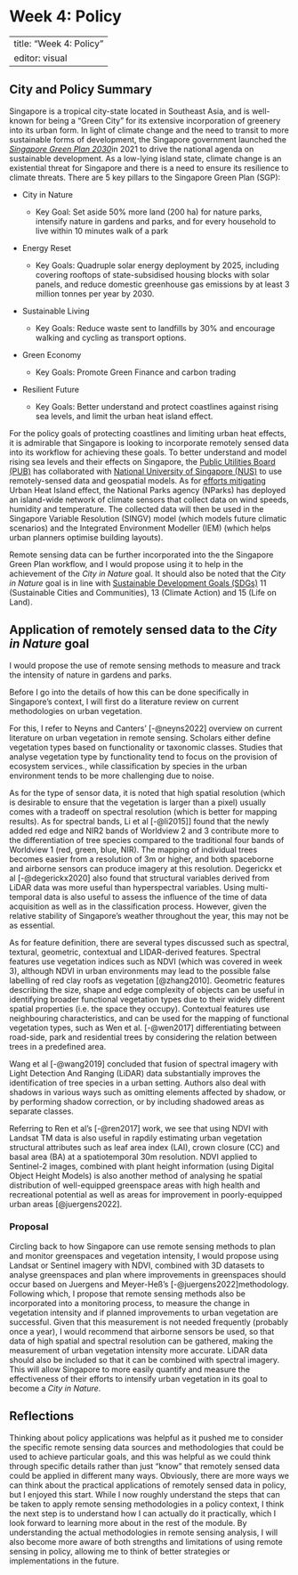 # Week 4: Policy

---
title: "Week 4: Policy"
editor: visual
---

## City and Policy Summary

Singapore is a tropical city-state located in Southeast Asia, and is well-known for being a "Green City" for its extensive incorporation of greenery into its urban form. In light of climate change and the need to transit to more sustainable forms of development, the Singapore government launched the [*Singapore Green Plan 2030*](https://www.greenplan.gov.sg/)in 2021 to drive the national agenda on sustainable development. As a low-lying island state, climate change is an existential threat for Singapore and there is a need to ensure its resilience to climate threats. There are 5 key pillars to the Singapore Green Plan (SGP):

-   City in Nature

    -   Key Goal: Set aside 50% more land (200 ha) for nature parks, intensify nature in gardens and parks, and for every household to live within 10 minutes walk of a park

-   Energy Reset

    -   Key Goals: Quadruple solar energy deployment by 2025, including covering rooftops of state-subsidised housing blocks with solar panels, and reduce domestic greenhouse gas emissions by at least 3 million tonnes per year by 2030.

-   Sustainable Living

    -   Key Goals: Reduce waste sent to landfills by 30% and encourage walking and cycling as transport options.

-   Green Economy

    -   Key Goals: Promote Green Finance and carbon trading

-   Resilient Future

    -   Key Goals: Better understand and protect coastlines against rising sea levels, and limit the urban heat island effect.

For the policy goals of protecting coastlines and limiting urban heat effects, it is admirable that Singapore is looking to incorporate remotely sensed data into its workflow for achieving these goals. To better understand and model rising sea levels and their effects on Singapore, the [Public Utilities Board (PUB)](https://www.pub.gov.sg/news/pressreleases/2021pr001) has collaborated with [National University of Singapore (NUS)](https://cde.nus.edu.sg/cee/research/research-clusters/ccm/integrated-coastal-inland-flood-model-for-climate-change/) to use remotely-sensed data and geospatial models. As for [efforts mitigating](https://www.mse.gov.sg/cos/resources/cos-annex-j.pdf) Urban Heat Island effect, the National Parks agency (NParks) has deployed an island-wide network of climate sensors that collect data on wind speeds, humidity and temperature. The collected data will then be used in the Singapore Variable Resolution (SINGV) model (which models future climatic scenarios) and the Integrated Environment Modeller (IEM) (which helps urban planners optimise building layouts).

Remote sensing data can be further incorporated into the the Singapore Green Plan workflow, and I would propose using it to help in the achievement of the *City in Nature* goal. It should also be noted that the *City in Nature* goal is in line with [Sustainable Development Goals (SDGs)](https://sdgs.un.org/goals) 11 (Sustainable Cities and Communities), 13 (Climate Action) and 15 (Life on Land).

## Application of remotely sensed data to the *City in Nature* goal

I would propose the use of remote sensing methods to measure and track the intensity of nature in gardens and parks.

Before I go into the details of how this can be done specifically in Singapore's context, I will first do a literature review on current methodologies on urban vegetation.

For this, I refer to Neyns and Canters' [-@neyns2022] overview on current literature on urban vegetation in remote sensing. Scholars either define vegetation types based on functionality or taxonomic classes. Studies that analyse vegetation type by functionality tend to focus on the provision of ecosystem services., while classification by species in the urban environment tends to be more challenging due to noise.

As for the type of sensor data, it is noted that high spatial resolution (which is desirable to ensure that the vegetation is larger than a pixel) usually comes with a tradeoff on spectral resolution (which is better for mapping results). As for spectral bands, Li et al [-@li2015]\] found that the newly added red edge and NIR2 bands of Worldview 2 and 3 contribute more to the differentiation of tree species compared to the traditional four bands of Worldview 1 (red, green, blue, NIR). The mapping of individual trees becomes easier from a resolution of 3m or higher, and both spaceborne and airborne sensors can produce imagery at this resolution. Degerickx et al [-@degerickx2020] also found that structural variables derived from LiDAR data was more useful than hyperspectral variables. Using multi-temporal data is also useful to assess the influence of the time of data acquisition as well as in the classification process. However, given the relative stability of Singapore's weather throughout the year, this may not be as essential.

As for feature definition, there are several types discussed such as spectral, textural, geometric, contextual and LIDAR-derived features. Spectral features use vegetation indices such as NDVI (which was covered in week 3), although NDVI in urban environments may lead to the possible false labelling of red clay roofs as vegetation [@zhang2010]. Geometric features describing the size, shape and edge complexity of objects can be useful in identifying broader functional vegetation types due to their widely different spatial properties (i.e. the space they occupy). Contextual features use neighbouring characteristics, and can be used for the mapping of functional vegetation types, such as Wen et al. [-@wen2017] differentiating between road-side, park and residential trees by considering the relation between trees in a predefined area.

Wang et al [-@wang2019] concluded that fusion of spectral imagery with Light Detection And Ranging (LiDAR) data substantially improves the identification of tree species in a urban setting. Authors also deal with shadows in various ways such as omitting elements affected by shadow, or by performing shadow correction, or by including shadowed areas as separate classes.

Referring to Ren et al's [-@ren2017] work, we see that using NDVI with Landsat TM data is also useful in rapdily estimating urban vegetation structural attributes such as leaf area index (LAI), crown closure (CC) and basal area (BA) at a spatiotemporal 30m resolution. NDVI applied to Sentinel-2 images, combined with plant height information (using Digital Object Height Models) is also another method of analysing he spatial distribution of well-equipped greenspace areas with high health and recreational potential as well as areas for improvement in poorly-equipped urban areas [@juergens2022].

### Proposal

Circling back to how Singapore can use remote sensing methods to plan and monitor greenspaces and vegetation intensity, I would propose using Landsat or Sentinel imagery with NDVI, combined with 3D datasets to analyse greenspaces and plan where improvements in greenspaces should occur based on Juergens and Meyer-Heß's [-@juergens2022]methodology. Following which, I propose that remote sensing methods also be incorporated into a monitoring process, to measure the change in vegetation intensity and if planned improvements to urban vegetation are successful. Given that this measurement is not needed frequently (probably once a year), I would recommend that airborne sensors be used, so that data of high spatial and spectral resolution can be gathered, making the measurement of urban vegetation intensity more accurate. LiDAR data should also be included so that it can be combined with spectral imagery. This will allow Singapore to more easily quantify and measure the effectiveness of their efforts to intensify urban vegetation in its goal to become a *City in Nature*.

## Reflections

Thinking about policy applications was helpful as it pushed me to consider the specific remote sensing data sources and methodologies that could be used to achieve particular goals, and this was helpful as we could think through specific details rather than just "know" that remotely sensed data could be applied in different many ways. Obviously, there are more ways we can think about the practical applications of remotely sensed data in policy, but I enjoyed this start. While I now roughly understand the steps that can be taken to apply remote sensing methodologies in a policy context, I think the next step is to understand how I can actually do it practically, which I look forward to learning more about in the rest of the module. By understanding the actual methodologies in remote sensing analysis, I will also become more aware of both strengths and limitations of using remote sensing in policy, allowing me to think of better strategies or implementations in the future.
